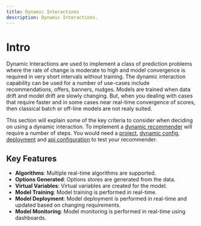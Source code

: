```yaml
---
title: Dynamic Interactions
description: Dynamic Interactions.
---
```


# Intro

Dynamic Interactions are used to implement a class of prediction problems where the rate of change is moderate to high and model convergence is required in very short intervals without training. The dynamic interaction capability can be used for a number of use-cases include recommendations, offers, banners, nudges. Models are trained when data drift and model drift are slowly changing. But, when you dealing with cases that require faster and in some cases near real-time convergence of scores, then classical batch or off-line models are not realy suited.

This section will explain some of the key criteria to consider when deciding on using a dynamic interaction. To implement a [dynamic recommender](/docs/user_guides/dynamic) will require a number of steps. You would need a [project](/docs/configuration/project), [dynamic config](/docs/configuration/dynamic), [deployment](/docs/configuration/deployment) and [api configuration](/docs/configuration/api) to test your recommender.


## Key Features

- **Algorithms**: Multiple real-time algorithms are supported.
- **Options Generated**: Options stores are generated from the data.
- **Virtual Variables**: Virtual variables are created for the model.
- **Model Training**: Model training is performed in real-time.
- **Model Deployment**: Model deployment is performed in real-time and updated based on changing requirements.
- **Model Monitoring**: Model monitoring is performed in real-time using dashboards.
